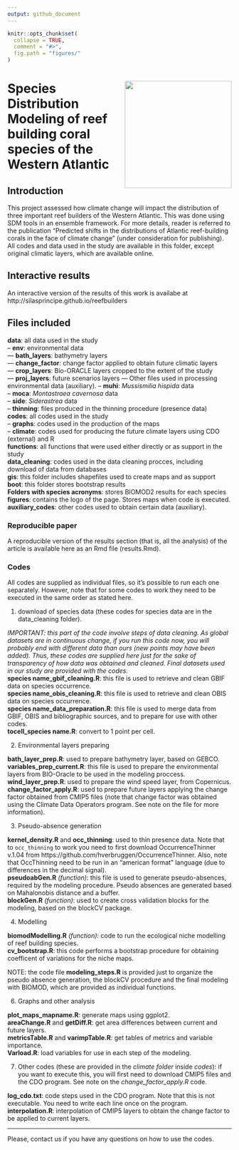 ---
output: github_document
---

<!-- README.md is generated from README.Rmd. Please edit that file -->

```{r, echo = FALSE}
knitr::opts_chunk$set(
  collapse = TRUE,
  comment = "#>",
  fig.path = "figures/"
)
```

# <img src="figures/logo.jpg" align="right" width="240" /> Species Distribution Modeling of reef building coral species of the Western Atlantic  


## Introduction

  This project assessed how climate change will impact the distribution of three important reef builders of the Western Atlantic. This was done using SDM tools in an ensemble framework. For more details, reader is referred to the publication "Predicted shifts in the distributions of Atlantic reef-building corals in the face of climate change" (under consideration for publishing). All codes and data used in the study are available in this folder, except original climatic layers, which are available online.  
  
## Interactive results
  
  An interactive version of the results of this work is availabe at http://silasprincipe.github.io/reefbuilders  

## Files included

**data**: all data used in the study  
-- **env**: environmental data  
--- **bath_layers**: bathymetry layers  
--- **change_factor**: change factor applied to obtain future climatic layers  
--- **crop_layers**: Bio-ORACLE layers cropped to the extent of the study  
--- **proj_layers**: future scenarios layers
--- Other files used in processing environmental data (auxiliary).
-- **muhi**: _Mussismilia hispida_ data  
-- **moca**: _Montastraea cavernosa_ data  
-- **side**: _Siderastrea_ data  
-- **thinning**: files produced in the thinning procedure (presence data)  
**codes**: all codes used in the study  
-- **graphs**: codes used in the production of the maps  
-- **climate**: codes used for producing the future climate layers using CDO (external) and R  
**functions**: all functions that were used either directly or as support in the study  
**data_cleaning**: codes used in the data cleaning procces, including download of data from databases  
**gis**: this folder includes shapefiles used to create maps and as support  
**boot**: this folder stores bootstrap results  
**Folders with species acronyms**: stores BIOMOD2 results for each species  
**figures**: contains the logo of the page. Stores maps when code is executed.  
**auxiliary_codes**: other codes used to obtain certain data (auxiliary).  

### Reproducible paper

  A reproducible version of the results section (that is, all the analysis) of the article is available here as an Rmd file (results.Rmd).  

### Codes

  All codes are supplied as individual files, so it's possible to run each one separately. However, note that for some codes to work they need to be executed in the same order as stated here.  

  1. download of species data (these codes for species data are in the data_cleaning folder).
  
*IMPORTANT: this part of the code involve steps of data cleaning. As global datasets are in continuous change, if you run this code now, you will probably end with different data than ours (new points may have been added). Thus, these codes are supplied here just for the sake of transparency of how data was obtained and cleaned. Final datasets used in our study are provided with the codes.*  
**species name_gbif_cleaning.R**: this file is used to retrieve and clean GBIF data on species occurrence.  
**species name_obis_cleaning.R**: this file is used to retrieve and clean OBIS data on species occurrence.  
__species name_data_preparation.R__: this file is used to merge data from GBIF, OBIS and bibliographic sources, and to prepare for use with other codes.  
**tocell_species name.R**: convert to 1 point per cell.

  2. Environmental layers preparing
  
**bath_layer_prep.R**: used to prepare bathymetry layer, based on GEBCO.  
**variables_prep_current.R**: this file is used to prepare the environmental layers from BIO-Oracle to be used in the modeling proccess.  
**wind_layer_prep.R**: used to prepare the wind speed layer, from Copernicus.  
**change_factor_apply.R**: used to prepare future layers applying the change factor obtained from CMIP5 files (note that change factor was obtained using the Climate Data Operators program. See note on the file for more information).  

  3. Pseudo-absence generation  

**kernel_density.R** and **occ_thinning**: used to thin presence data. Note that to ``occ_thinning`` to work you need to first download OccurrenceThinner v.1.04 from https://github.com/hverbruggen/OccurrenceThinner. Also, note that OccThinning need to be run in an "american format" language (due to differences in the decimal signal).  
**pseudoabGen.R** _(function)_: this file is used to generate pseudo-absences, required by the modeling procedure. Pseudo absences are generated based on Mahalonobis distance and a buffer.  
**blockGen.R** _(function)_: used to create cross validation blocks for the modeling, based on the blockCV package. 

  4. Modelling  

**biomodModelling.R** _(function)_: code to run the ecological niche modelling of reef building species.  
**cv_bootstrap.R**: this code performs a bootstrap procedure for obtaining coefficent of variations for the niche maps.  

NOTE: the code file **modeling_steps.R** is provided just to organize the pseudo absence generation, the blockCV procedure and the final modeling with BIOMOD, which are provided as individual functions.

  6. Graphs and other analysis  

__plot_maps_mapname.R__: generate maps using ggplot2.  
**areaChange.R** and **getDiff.R**: get area differences between current and future layers.  
**metricsTable.R** and **varimpTable.R**: get tables of metrics and variable importance.  
__Varload.R__: load variables for use in each step of the modeling.  

  7. Other codes (these are provided in the _climate folder_ inside _codes_): if you want to execute this, you will first need to download CMIP5 files and the CDO program. See note on the _change_factor_apply.R_ code.  

**log_cdo.txt**: code steps used in the CDO program. Note that this is not executable. You need to write each line once on the program.  
**interpolation.R**: interpolation of CMIP5 layers to obtain the change factor to be applied to current layers.  

---

Please, contact us if you have any questions on how to use the codes.

